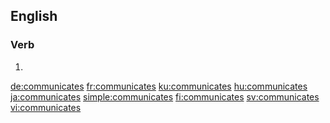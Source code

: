 
==English==

===Verb===
{{head|en|verb form}}

# {{en-third-person singular of|communicate}}

[[de:communicates]]
[[fr:communicates]]
[[ku:communicates]]
[[hu:communicates]]
[[ja:communicates]]
[[simple:communicates]]
[[fi:communicates]]
[[sv:communicates]]
[[vi:communicates]]